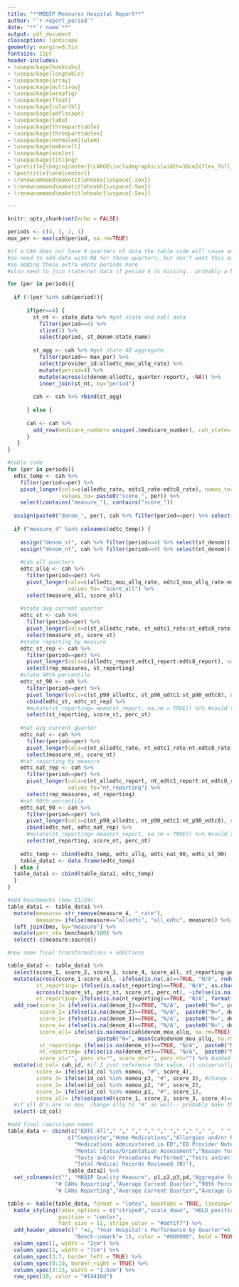 ```yaml
---
title: "**MBQIP Measures Hospital Report**"
author: "`r report_period`"
date: "**`r name`**"
output: pdf_document
classoption: landscape
geometry: margin=0.5in
fontsize: 12pt
header-includes:
- \usepackage{booktabs}
- \usepackage{longtable}
- \usepackage{array}
- \usepackage{multirow}
- \usepackage{wrapfig}
- \usepackage{float}
- \usepackage{colortbl}
- \usepackage{pdflscape}
- \usepackage{tabu}
- \usepackage{threeparttable}
- \usepackage{threeparttablex}
- \usepackage[normalem]{ulem}
- \usepackage{makecell}
- \usepackage{xcolor}
- \usepackage{titling}
- \pretitle{\begin{center}\LARGE\includegraphics[width=10cm]{flex_full_logo.png}\\[\bigskipamount]}
- \posttitle{\end{center}}
- \renewcommand\maketitlehooka{\vspace{-2ex}}
- \renewcommand\maketitlehookb{\vspace{-5ex}}
- \renewcommand\maketitlehookc{\vspace{-5ex}}

---
```


```r
knitr::opts_chunk$set(echo = FALSE)
```

```r
periods <- c(4, 3, 2, 1)
max_per <- max(cah$period, na.rm=TRUE)

#if a CAH does not have 4 quarters of data the table code will cause an error
#so need to add data with NA for those quarters, but don't want this affect the st/nat calcs
#so adding these extra empty periods here
#also need to join state/nat data if period 4 is missing.. probably a better way to do this, but works for now..

for (per in periods){
  
  if (!(per %in% cah$period)){
    
      if(per==4) {
        st_nt <- state_data %>% #get state and natl data
          filter(period==4) %>%
          slice(1) %>%
          select(period, st_denom:state_name)
        
        st_agg <- cah %>% #get state 4Q aggregate 
          filter(period== max_per) %>%
          select(provider_id:alledtc_mou_allq_rate) %>%
          mutate(period=4) %>%
          mutate(across(c(denom:alledtc, quarter:report), ~NA)) %>%
          inner_join(st_nt, by="period")
        
        cah <- cah %>% rbind(st_agg)
        
      } else {
        
      cah <- cah %>%
        add_row(medicare_number= unique(.$medicare_number), cah_state= unique(.$cah_state), period= per)
      }
   }
}

#table code
for (per in periods){
  edtc_temp <- cah %>%
    filter(period==per) %>%
    pivot_longer(cols=c(alledtc_rate, edtc1_rate:edtc8_rate), names_to= paste0("measure_", per), 
                 values_to= paste0("score_", per)) %>%
    select(contains("measure_"), contains("score_"))
  
  assign(paste0("denom_", per), cah %>% filter(period==per) %>% select(denom))
  
  if ("measure_4" %in% colnames(edtc_temp)) {
    
    assign("denom_st", cah %>% filter(period==4) %>% select(st_denom))
    assign("denom_nt", cah %>% filter(period==4) %>% select(nt_denom))
    
    #cah all quarters
    edtc_allq <- cah %>%
      filter(period==per) %>%
      pivot_longer(cols=c(alledtc_mou_allq_rate, edtc1_mou_allq_rate:edtc8_mou_allq_rate), names_to= "measure_all",
                   values_to= "score_all") %>%
      select(measure_all, score_all)
    
    #state avg current quarter
    edtc_st <- cah %>%
      filter(period==per) %>%
      pivot_longer(cols=c(st_alledtc_rate, st_edtc1_rate:st_edtc8_rate), names_to= "measure_st", values_to= "score_st") %>%
      select(measure_st, score_st)
    #state reporting by measure
    edtc_st_rep <- cah %>%
      filter(period==per) %>%
      pivot_longer(cols=c(alledtc_report,edtc1_report:edtc8_report), names_to= "rep_measures", values_to="st_reporting") %>%
      select(rep_measures, st_reporting)
    #state 90th percentile
    edtc_st_90 <- cah %>%
      filter(period==per) %>%
      pivot_longer(cols=c(st_p90_alledtc, st_p90_edtc1:st_p90_edtc8), names_to= "percentile_st", values_to= "perc_st") %>%
      cbind(edtc_st, edtc_st_rep) %>%
      #mutate(st_reporting= mean(st_report, na.rm = TRUE)) %>% #could throw NaN here... fix?
      select(st_reporting, score_st, perc_st)
    
    #nat avg current quarter
    edtc_nat <- cah %>%
      filter(period==per) %>%
      pivot_longer(cols=c(nt_alledtc_rate, nt_edtc1_rate:nt_edtc8_rate), names_to= "measure_nt", values_to= "score_nt") %>%
      select(measure_nt, score_nt)
    #nat reporting by measure
    edtc_nat_rep <- cah %>%
      filter(period==per) %>%
      pivot_longer(cols=c(nt_alledtc_report, nt_edtc1_report:nt_edtc8_report), names_to= "rep_measures",
                   values_to="nt_reporting") %>%
      select(rep_measures, nt_reporting)
    #nat 90th percentile
    edtc_nat_90 <- cah %>%
      filter(period==per) %>%
      pivot_longer(cols=c(nt_p90_alledtc, nt_p90_edtc1:nt_p90_edtc8), names_to= "percentile_nt", values_to= "perc_nt") %>%
      cbind(edtc_nat, edtc_nat_rep) %>%
      #mutate(nt_reporting= mean(nt_report, na.rm = TRUE)) %>% #could throw NaN here... fix?
      select(nt_reporting, score_nt, perc_nt)
      
    edtc_temp <- cbind(edtc_temp, edtc_allq, edtc_nat_90, edtc_st_90)
    table_data1 <- data.frame(edtc_temp) 
  } else {
  table_data1 <- cbind(table_data1, edtc_temp)
  }
}

#add benchmarks (new 11/24)
table_data1 <- table_data1 %>%
  mutate(measure= str_remove(measure_4, "_rate"),
         measure= ifelse(measure=="alledtc", "all_edtc", measure)) %>%
  left_join(bms, by="measure") %>%
  mutate(perc_nt= benchmark/100) %>%
  select(-c(measure:source))

#now some final transformations + additions

table_data2 <- table_data1 %>% 
  select(score_1, score_2, score_3, score_4, score_all, st_reporting:perc_st, nt_reporting:perc_nt) %>%
  mutate(across(score_1:score_all, ~ifelse(is.na(.x)==TRUE, "N/A", rndup(as.numeric(.x)))), 
         st_reporting= ifelse(is.na(st_reporting)==TRUE, "N/A", as.character(st_reporting)),
         across(c(score_st, perc_st, score_nt, perc_nt), ~ifelse(is.na(.x)==TRUE, "N/A", rndup(as.numeric(.x)))),
         nt_reporting= ifelse(is.na(nt_reporting)==TRUE, "N/A", format(as.numeric(nt_reporting), big.mark = ","))) %>%
  add_row(score_1= ifelse(is.na(denom_1)==TRUE, "N/A",  paste0("N=", prettyNum(denom_1, big.mark=","))), 
          score_2= ifelse(is.na(denom_2)==TRUE, "N/A",  paste0("N=", denom_2)),
          score_3= ifelse(is.na(denom_3)==TRUE, "N/A",  paste0("N=", denom_3)), 
          score_4= ifelse(is.na(denom_4)==TRUE, "N/A",  paste0("N=", denom_4)),
          score_all= ifelse(is.na(mean(cah$denom_mou_allq, na.rm=TRUE))==TRUE, "N/A",  
                            paste0("N=", mean(cah$denom_mou_allq, na.rm=TRUE))),
          st_reporting= ifelse(is.na(denom_st)==TRUE, "N/A",  paste0("N=", prettyNum(as.numeric(denom_st), big.mark = ","))), 
          nt_reporting= ifelse(is.na(denom_nt)==TRUE, "N/A",  paste0("N=", prettyNum(as.numeric(denom_nt), big.mark=","))),
          score_st="", perc_st="", score_nt="", perc_nt="") %>% #added bottom row with N's
  mutate(id_col= cah_id, #if I just reference the value, it universally transforms the column
         score_4= ifelse(id_col %in% nomou, "#", score_4),
         score_3= ifelse(id_col %in% nomou_p3, "#", score_3), #change to # if CAH has no MOU
         score_2= ifelse(id_col %in% nomou_p2, "#", score_2),
         score_1= ifelse(id_col %in% nomou_p1, "#", score_1),
         score_all= ifelse(paste0(score_1, score_2, score_3, score_4)=="####", "#", score_all)) %>% 
  #if all Q's are no mou, change allq to "#" as well-- probably make this cleaner
  select(-id_col)

#add final row/column names
table_data <- cbind(c("EDTC-All"," "," "," "," "," "," "," "," ",  " "),
                   c("Composite","Home Medications","Allergies and/or Reactions",
                     "Medications Administered in ED","ED Provider Note",
                     "Mental Status/Orientation Assessment","Reason for Transfer and/or Plan of Care",
                     "Tests and/or Procedures Performed","Tests and/or Procedures Results",
                     "Total Medical Records Reviewed (N)"),
                   table_data2) %>%
  set_colnames(c("", "MBQIP Quality Measure", p1,p2,p3,p4,"Aggregate for All Four Quarters",
               "# CAHs Reporting","Average Current Quarter","90th Percentile",
               "# CAHs Reporting","Average Current Quarter","Average Current Quarter")) #edited 11/24

table <- kable(table_data, format = "latex", booktabs = TRUE, linesep="") %>%
  kable_styling(latex_options = c("striped","scale_down", "HOLD_position"), stripe_index = c(1,3,5,7,9),
                position = "center",
                font_size = 11, stripe_color = "#ddf1f7") %>%
  add_header_above(c(" "=2, "Your Hospital's Performance by Quarter"=5,"State Current Quarter"=3, "National Current \nQuarter"=2,
                     "Bench-\nmark"= 1), color = "#000000", bold = TRUE) %>% 
  column_spec(1, width = "2cm") %>%
  column_spec(2, width = "7cm") %>%
  column_spec(3:7, border_left = TRUE) %>% 
  column_spec(8:10, border_right = TRUE) %>%
  column_spec(3:13, width = "1.5cm") %>%
  row_spec(10, color = "#14416d") 

```